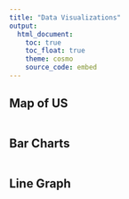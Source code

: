 ```yaml
---
title: "Data Visualizations"
output: 
  html_document:
    toc: true
    toc_float: true
    theme: cosmo
    source_code: embed 
---
```



Map of US {data-width=650}
-----------------------------------------------------------------------

```r

```

Bar Charts {data-width=350}
-----------------------------------------------------------------------

```r

```

Line Graph 
-----------------------------------------------------------------------

```r

```

